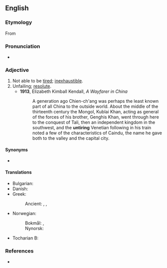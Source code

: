 ==English==

===Etymology===
From {{prefix|en|un|tiring}}

===Pronunciation===
* {{rhymes|en|aɪəɹɪŋ|s=3}}

===Adjective===
{{en-adj|-}}

# Not able to be [[tired]]; [[inexhaustible]].
# Unfailing; [[resolute]].
#* '''1913''', Elizabeth Kimball Kendall, ''A Wayfarer in China''
#*:A generation ago Chien-ch'ang was perhaps the least known part of all China to the outside world. About the middle of the thirteenth century the Mongol, Kublai Khan, acting as general of the forces of his brother, Genghis Khan, went through here to the conquest of Tali, then an independent kingdom in the southwest, and the '''untiring''' Venetian following in his train noted a few of the characteristics of Caindu, the name he gave both to the valley and the capital city.

====Synonyms====
* {{l|en|tireless}}

====Translations====
{{trans-top|not tiring}}
* Bulgarian: {{t+|bg|неуморен}}
* Danish: {{t|da|utrættelig}}
* Greek:
*: Ancient: {{t|grc|ἀκάματος}}, {{t|grc|ἀκάμας}}, {{t|grc|ἀκοπίαστος}}
{{trans-mid}}
* Norwegian:
*: Bokmål: {{t|nb|utrettelig}}, {{t|nb|utrøttelig}}
*: Nynorsk: {{t|nn|utrøytteleg}}
* Tocharian B: {{t|txb|ekwalatte}}
{{trans-bottom}}

===References===
* {{R:Cambridge}}